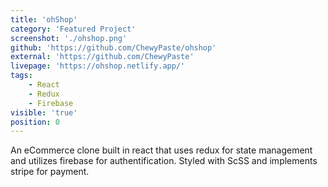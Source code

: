 ```yaml
---
title: 'ohShop'
category: 'Featured Project'
screenshot: './ohshop.png'
github: 'https://github.com/ChewyPaste/ohshop'
external: 'https://github.com/ChewyPaste'
livepage: 'https://ohshop.netlify.app/'
tags:
    - React
    - Redux
    - Firebase
visible: 'true'
position: 0
---
```


An eCommerce clone built in react that uses redux for state management and utilizes firebase for authentification. Styled with ScSS and implements stripe for payment.
